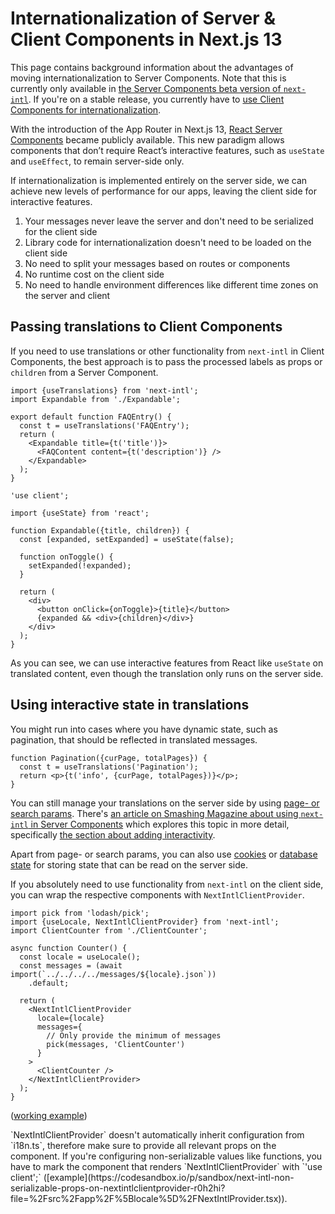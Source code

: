 
# Internationalization of Server & Client Components in Next.js 13

<Callout type="warning">

This page contains background information about the advantages of moving internationalization to Server Components. Note that this is currently only available in [the Server Components beta version of `next-intl`](/docs/getting-started/app-router-server-components). If you're on a stable release, you currently have to [use Client Components for internationalization](/docs/getting-started/app-router-client-components#usage).

</Callout>

With the introduction of the App Router in Next.js 13, [React Server Components](https://nextjs.org/docs/getting-started/react-essentials) became publicly available. This new paradigm allows components that don’t require React’s interactive features, such as `useState` and `useEffect`, to remain server-side only.

If internationalization is implemented entirely on the server side, we can achieve new levels of performance for our apps, leaving the client side for interactive features.

<Callout emoji="✅" title="Benefits of server-side internationalization">

<ol className="ml-4 list-decimal">
  <li>
    Your messages never leave the server and don't need to be serialized for the
    client side
  </li>
  <li>
    Library code for internationalization doesn't need to be loaded on the
    client side
  </li>
  <li>No need to split your messages based on routes or components</li>
  <li>No runtime cost on the client side</li>
  <li>
    No need to handle environment differences like different time zones on the
    server and client
  </li>
</ol>

</Callout>

## Passing translations to Client Components

If you need to use translations or other functionality from `next-intl` in Client Components, the best approach is to pass the processed labels as props or `children` from a Server Component.

```tsx filename="[locale]/faq/page.tsx" {7-9}
import {useTranslations} from 'next-intl';
import Expandable from './Expandable';

export default function FAQEntry() {
  const t = useTranslations('FAQEntry');
  return (
    <Expandable title={t('title')}>
      <FAQContent content={t('description')} />
    </Expandable>
  );
}
```

```tsx filename="Expandable.tsx" {5,14-15}
'use client';

import {useState} from 'react';

function Expandable({title, children}) {
  const [expanded, setExpanded] = useState(false);

  function onToggle() {
    setExpanded(!expanded);
  }

  return (
    <div>
      <button onClick={onToggle}>{title}</button>
      {expanded && <div>{children}</div>}
    </div>
  );
}
```

As you can see, we can use interactive features from React like `useState` on translated content, even though the translation only runs on the server side.

## Using interactive state in translations

You might run into cases where you have dynamic state, such as pagination, that should be reflected in translated messages.

```tsx filename="Pagination.tsx"
function Pagination({curPage, totalPages}) {
  const t = useTranslations('Pagination');
  return <p>{t('info', {curPage, totalPages})}</p>;
}
```

You can still manage your translations on the server side by using [page- or search params](https://nextjs.org/docs/app/api-reference/file-conventions/page). There's [an article on Smashing Magazine about using `next-intl` in Server Components](https://www.smashingmagazine.com/2023/03/internationalization-nextjs-13-react-server-components) which explores this topic in more detail, specifically [the section about adding interactivity](https://www.smashingmagazine.com/2023/03/internationalization-nextjs-13-react-server-components/#adding-interactivity-dynamic-ordering-of-photos).

Apart from page- or search params, you can also use [cookies](https://nextjs.org/docs/app/api-reference/functions/cookies) or [database state](https://nextjs.org/docs/app/building-your-application/data-fetching) for storing state that can be read on the server side.

If you absolutely need to use functionality from `next-intl` on the client side, you can wrap the respective components with `NextIntlClientProvider`.

```tsx filename="Counter.tsx"
import pick from 'lodash/pick';
import {useLocale, NextIntlClientProvider} from 'next-intl';
import ClientCounter from './ClientCounter';

async function Counter() {
  const locale = useLocale();
  const messages = (await import(`../../../../messages/${locale}.json`))
    .default;

  return (
    <NextIntlClientProvider
      locale={locale}
      messages={
        // Only provide the minimum of messages
        pick(messages, 'ClientCounter')
      }
    >
      <ClientCounter />
    </NextIntlClientProvider>
  );
}
```

([working example](https://github.com/amannn/next-intl/blob/feat/next-13-rsc/examples/example-next-13-advanced/src/components/client/02-MessagesOnClientCounter/Counter.tsx))

<Callout>
  `NextIntlClientProvider` doesn't automatically inherit configuration from
  `i18n.ts`, therefore make sure to provide all relevant props on the component.
  If you're configuring non-serializable values like functions, you have to mark
  the component that renders `NextIntlClientProvider` with `'use client';`
  ([example](https://codesandbox.io/p/sandbox/next-intl-non-serializable-props-on-nextintlclientprovider-r0h2hi?file=%2Fsrc%2Fapp%2F%5Blocale%5D%2FNextIntlProvider.tsx)).
</Callout>
